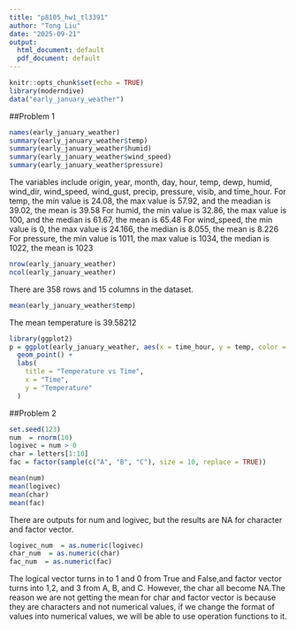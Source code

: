 ```yaml
---
title: "p8105_hw1_tl3391"
author: "Tong Liu"
date: "2025-09-21"
output:
  html_document: default
  pdf_document: default
---
```


```r
knitr::opts_chunk$set(echo = TRUE)
library(moderndive)
data("early_january_weather")
```
##Problem 1
```r
names(early_january_weather)
summary(early_january_weather$temp)
summary(early_january_weather$humid)
summary(early_january_weather$wind_speed)
summary(early_january_weather$pressure)
```
The variables include origin, year, month, day, hour, temp, dewp, humid, wind_dir, wind_speed, wind_gust, precip, pressure, visib, and time_hour. 
For temp, the min value is 24.08, the max value is 57.92, and the meadian is 39.02, the mean is 39.58
For humid, the min value is 32.86, the max value is 100, and the median is 61.67, the mean is 65.48
For wind_speed, the min value is 0, the max value is 24.166, the median is 8.055, the mean is 8.226
For pressure, the min value is 1011, the max value is 1034, the median is 1022, the mean is 1023
```r
nrow(early_january_weather)
ncol(early_january_weather)
```
There are 358 rows and 15 columns in the dataset.
```r
mean(early_january_weather$temp)
```
The mean temperature is 39.58212

```r
library(ggplot2)
p = ggplot(early_january_weather, aes(x = time_hour, y = temp, color = humid)) +
  geom_point() +
  labs(
    title = "Temperature vs Time",
    x = "Time",
    y = "Temperature"
  )
```

##Problem 2
```r
set.seed(123)
num  = rnorm(10)
logivec = num > 0
char = letters[1:10]
fac = factor(sample(c("A", "B", "C"), size = 10, replace = TRUE))
```

```r
mean(num)
mean(logivec)
mean(char)
mean(fac)
```
There are outputs for num and logivec, but the results are NA for character and factor vector.

```r
logivec_num  = as.numeric(logivec)    
char_num  = as.numeric(char)    
fac_num  = as.numeric(fac)   
```
The logical vector turns in to 1 and 0 from True and False,and factor vector turns into 1,2, and 3 from A, B, and C. However, the char all become NA.The reason we are not getting the mean for char and factor vector is because they are characters and not numerical values, if we change the format of values into numerical values, we will be able to use operation functions to it.
